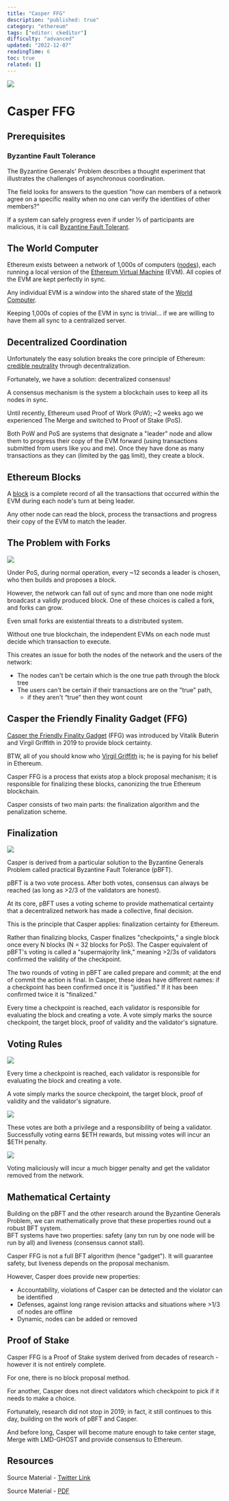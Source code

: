 ```yaml
---
title: "Casper FFG"
description: "published: true"
category: "ethereum"
tags: ["editor: ckeditor"]
difficulty: "advanced"
updated: "2022-12-07"
readingTime: 6
toc: true
related: []
---
```


![](/images/casper-ffg-1.jpeg)

# Casper FFG

## Prerequisites

### Byzantine Fault Tolerance

The Byzantine Generals' Problem describes a thought experiment that illustrates the challenges of asynchronous coordination. 

The field looks for answers to the question "how can members of a network agree on a specific reality when no one can verify the identities of other members?"

If a system can safely progress even if under ⅓ of participants are malicious, it is call [Byzantine Fault Tolerant](/concepts/bft).

## The World Computer

Ethereum exists between a network of 1,000s of computers ([nodes](https://inevitableeth.com/home/ethereum/network/node)), each running a local version of the [Ethereum Virtual Machine](https://inevitableeth.com/home/ethereum/evm) (EVM). All copies of the EVM are kept perfectly in sync. 

Any individual EVM is a window into the shared state of the [World Computer](https://inevitableeth.com/home/ethereum/world-computer).

Keeping 1,000s of copies of the EVM in sync is trivial... if we are willing to have them all sync to a centralized server.

## Decentralized Coordination

Unfortunately the easy solution breaks the core principle of Ethereum: [credible neutrality](https://inevitableeth.com/home/concepts/credible-neutrality) through decentralization.

Fortunately, we have a solution: decentralized consensus! 

A consensus mechanism is the system a blockchain uses to keep all its nodes in sync. 

Until recently, Ethereum used Proof of Work (PoW); ~2 weeks ago we experienced The Merge and switched to Proof of Stake (PoS).

Both PoW and PoS are systems that designate a "leader" node and allow them to progress their copy of the EVM forward (using transactions submitted from users like you and me). Once they have done as many transactions as they can (limited by the [gas](https://inevitableeth.com/home/concepts/gas) limit), they create a block.

## Ethereum Blocks

A [block](https://inevitableeth.com/home/ethereum/blockchain/block) is a complete record of all the transactions that occurred within the EVM during each node's turn at being leader. 

Any other node can read the block, process the transactions and progress their copy of the EVM to match the leader.

## The Problem with Forks

![](/images/casper-ffg-2.jpeg)

Under PoS, during normal operation, every ~12 seconds a leader is chosen, who then builds and proposes a block. 

However, the network can fall out of sync and more than one node might broadcast a validly produced block. One of these choices is called a fork, and forks can grow. 

Even small forks are existential threats to a distributed system. 

Without one true blockchain, the independent EVMs on each node must decide which transaction to execute.

This creates an issue for both the nodes of the network and the users of the network: 

*   The nodes can't be certain which is the one true path through the block tree
*   The users can't be certain if their transactions are on the "true" path,  
    *   if they aren't “true” then they wont count

## Casper the Friendly Finality Gadget (FFG)

[Casper the Friendly Finality Gadget](https://arxiv.org/pdf/1710.09437.pdf) (FFG) was introduced by Vitalik Buterin and Virgil Griffith in 2019 to provide block certainty.

BTW, all of you should know who [Virgil Griffith](https://en.wikipedia.org/wiki/Virgil_Griffith) is; he is paying for his belief in Ethereum.

Casper FFG is a process that exists atop a block proposal mechanism; it is responsible for finalizing these blocks, canonizing the true Ethereum blockchain.

Casper consists of two main parts: the finalization algorithm and the penalization scheme.

## Finalization

![](/images/casper-ffg-3.jpeg)

Casper is derived from a particular solution to the Byzantine Generals Problem called practical Byzantine Fault Tolerance (pBFT). 

pBFT is a two vote process. After both votes, consensus can always be reached (as long as >2/3 of the validators are honest).

At its core, pBFT uses a voting scheme to provide mathematical certainty that a decentralized network has made a collective, final decision.

This is the principle that Casper applies: finalization certainty for Ethereum.

Rather than finalizing blocks, Casper finalizes "checkpoints," a single block once every N blocks (N = 32 blocks for PoS). The Casper equivalent of pBFT's voting is called a "supermajority link," meaning >2/3s of validators confirmed the validity of the checkpoint.

The two rounds of voting in pBFT are called prepare and commit; at the end of commit the action is final. In Casper, these ideas have different names: if a checkpoint has been confirmed once it is "justified." If it has been confirmed twice it is "finalized."

  
Every time a checkpoint is reached, each validator is responsible for evaluating the block and creating a vote. A vote simply marks the source checkpoint, the target block, proof of validity and the validator's signature.

## Voting Rules

![](/images/casper-ffg-4.jpeg)

Every time a checkpoint is reached, each validator is responsible for evaluating the block and creating a vote. 

A vote simply marks the source checkpoint, the target block, proof of validity and the validator's signature.

![](/images/casper-ffg-6.png)

These votes are both a privilege and a responsibility of being a validator. Successfully voting earns $ETH rewards, but missing votes will incur an $ETH penalty. 

![](/images/casper-ffg-5.jpeg)

Voting maliciously will incur a much bigger penalty and get the validator removed from the network.

## Mathematical Certainty

Building on the pBFT and the other research around the Byzantine Generals Problem, we can mathematically prove that these properties round out a robust BFT system.   
BFT systems have two properties: safety (any txn run by one node will be run by all) and liveness (consensus cannot stall). 

Casper FFG is not a full BFT algorithm (hence "gadget"). It will guarantee safety, but liveness depends on the proposal mechanism.

However, Casper does provide new properties: 

*   Accountability, violations of Casper can be detected and the violator can be identified 
*   Defenses, against long range revision attacks and situations where >1/3 of nodes are offline 
*   Dynamic, nodes can be added or removed

## Proof of Stake

Casper FFG is a Proof of Stake system derived from decades of research - however it is not entirely complete. 

For one, there is no block proposal method. 

For another, Casper does not direct validators which checkpoint to pick if it needs to make a choice.

Fortunately, research did not stop in 2019; in fact, it still continues to this day, building on the work of pBFT and Casper. 

And before long, Casper will become mature enough to take center stage, Merge with LMD-GHOST and provide consensus to Ethereum.

## Resources

Source Material - [Twitter Link](https://twitter.com/SalomonCrypto/status/1576721911265996800)

Source Material - [PDF](/twitter-pdf-2022-10-02_casper_ffg.pdf)
